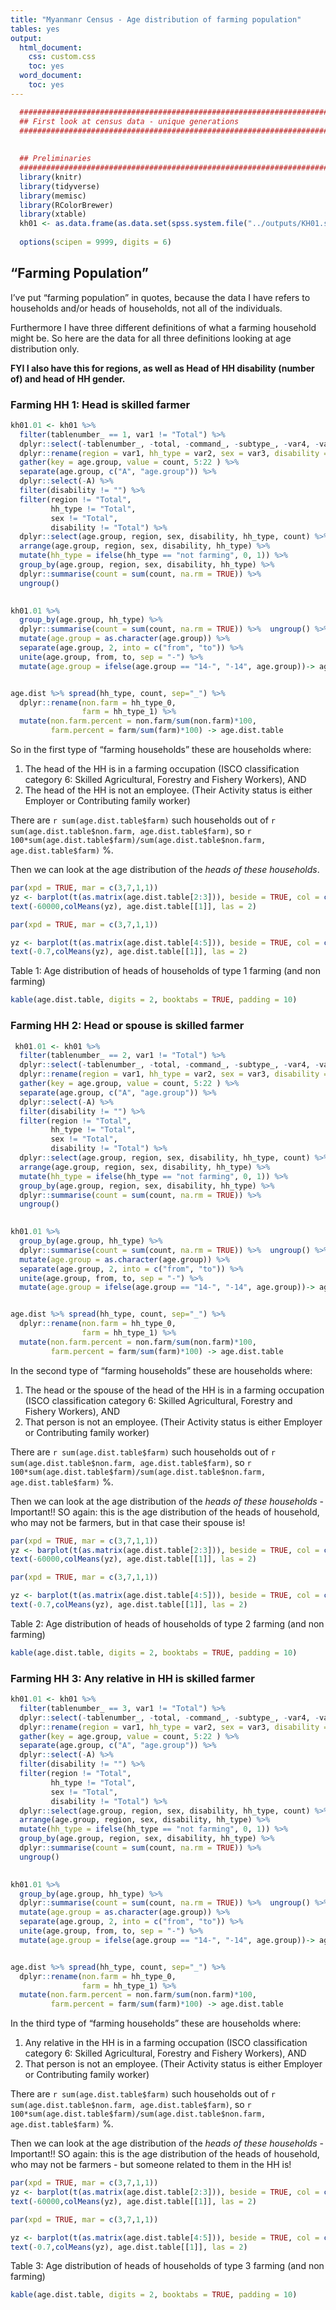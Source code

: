 ```yaml
---
title: "Myanmanr Census - Age distribution of farming population"
tables: yes
output:
  html_document:
    css: custom.css
    toc: yes
  word_document:
    toc: yes
---
```

    
```r
  ###############################################################################
  ## First look at census data - unique generations
  ###############################################################################
  
  
  ## Preliminaries
  ###############################################################################
  library(knitr)
  library(tidyverse)
  library(memisc)
  library(RColorBrewer)
  library(xtable)
  kh01 <- as.data.frame(as.data.set(spss.system.file("../outputs/KH01.sav")))
  
  options(scipen = 9999, digits = 6)
```
  

## "Farming Population"

I've put "farming population" in quotes, because the data I have refers to households and/or heads of households, not all of the individuals. 

Furthermore I have three different definitions of what a farming household might be. So here are the data for all three definitions looking at age distribution only.

**FYI I also have this for regions, as well as Head of HH disability (number of) and head of HH gender.**

### Farming HH 1: Head is skilled farmer

```r
kh01.01 <- kh01 %>%
  filter(tablenumber_ == 1, var1 != "Total") %>%
  dplyr::select(-tablenumber_, -total, -command_, -subtype_, -var4, -var6, -label_) %>%
  dplyr::rename(region = var1, hh_type = var2, sex = var3, disability = var5) %>% 
  gather(key = age.group, value = count, 5:22 ) %>% 
  separate(age.group, c("A", "age.group")) %>% 
  dplyr::select(-A) %>% 
  filter(disability != "") %>% 
  filter(region != "Total",
         hh_type != "Total",
         sex != "Total",
         disability != "Total") %>% 
  dplyr::select(age.group, region, sex, disability, hh_type, count) %>% 
  arrange(age.group, region, sex, disability, hh_type) %>% 
  mutate(hh_type = ifelse(hh_type == "not farming", 0, 1)) %>% 
  group_by(age.group, region, sex, disability, hh_type) %>% 
  dplyr::summarise(count = sum(count, na.rm = TRUE)) %>% 
  ungroup() 
  

kh01.01 %>% 
  group_by(age.group, hh_type) %>% 
  dplyr::summarise(count = sum(count, na.rm = TRUE)) %>%  ungroup() %>% 
  mutate(age.group = as.character(age.group)) %>% 
  separate(age.group, 2, into = c("from", "to")) %>% 
  unite(age.group, from, to, sep = "-") %>% 
  mutate(age.group = ifelse(age.group == "14-", "-14", age.group))-> age.dist


age.dist %>% spread(hh_type, count, sep="_") %>% 
  dplyr::rename(non.farm = hh_type_0, 
                farm = hh_type_1) %>% 
  mutate(non.farm.percent = non.farm/sum(non.farm)*100,
         farm.percent = farm/sum(farm)*100) -> age.dist.table
```
So in the first type of "farming households" these are households where:

 1. The head of the HH is in a farming occupation (ISCO classification category 6: Skilled Agricultural, Forestry and Fishery Workers), AND
 2. The head of the HH is not an employee. (Their Activity status is either Employer or Contributing family worker) 

There are `r sum(age.dist.table$farm)` such households out of `r sum(age.dist.table$non.farm, age.dist.table$farm)`, so `r 100*sum(age.dist.table$farm)/sum(age.dist.table$non.farm, age.dist.table$farm)` %.

Then we can look at the age distribution of the *heads of these households*.  

```r


par(xpd = TRUE, mar = c(3,7,1,1))
yz <- barplot(t(as.matrix(age.dist.table[2:3])), beside = TRUE, col = c("indianred2", "darkslategray2"), horiz = TRUE, legend.text = c("not farmers", "farmers"))
text(-60000,colMeans(yz), age.dist.table[[1]], las = 2)

```



```r
par(xpd = TRUE, mar = c(3,7,1,1))

yz <- barplot(t(as.matrix(age.dist.table[4:5])), beside = TRUE, col = c("indianred2", "darkslategray2"), horiz = TRUE, legend.text = c("not farmers", "farmers"))
text(-0.7,colMeans(yz), age.dist.table[[1]], las = 2)

```

Table 1: Age distribution of heads of households of type 1 farming (and non farming)
```r
kable(age.dist.table, digits = 2, booktabs = TRUE, padding = 10)
```


### Farming HH 2: Head or spouse is skilled farmer
```r
 kh01.01 <- kh01 %>%
  filter(tablenumber_ == 2, var1 != "Total") %>%
  dplyr::select(-tablenumber_, -total, -command_, -subtype_, -var4, -var6, -label_) %>%
  dplyr::rename(region = var1, hh_type = var2, sex = var3, disability = var5) %>% 
  gather(key = age.group, value = count, 5:22 ) %>% 
  separate(age.group, c("A", "age.group")) %>% 
  dplyr::select(-A) %>% 
  filter(disability != "") %>% 
  filter(region != "Total",
         hh_type != "Total",
         sex != "Total",
         disability != "Total") %>% 
  dplyr::select(age.group, region, sex, disability, hh_type, count) %>% 
  arrange(age.group, region, sex, disability, hh_type) %>% 
  mutate(hh_type = ifelse(hh_type == "not farming", 0, 1)) %>% 
  group_by(age.group, region, sex, disability, hh_type) %>% 
  dplyr::summarise(count = sum(count, na.rm = TRUE)) %>% 
  ungroup() 
  

kh01.01 %>% 
  group_by(age.group, hh_type) %>% 
  dplyr::summarise(count = sum(count, na.rm = TRUE)) %>%  ungroup() %>% 
  mutate(age.group = as.character(age.group)) %>% 
  separate(age.group, 2, into = c("from", "to")) %>% 
  unite(age.group, from, to, sep = "-") %>% 
  mutate(age.group = ifelse(age.group == "14-", "-14", age.group))-> age.dist


age.dist %>% spread(hh_type, count, sep="_") %>% 
  dplyr::rename(non.farm = hh_type_0, 
                farm = hh_type_1) %>% 
  mutate(non.farm.percent = non.farm/sum(non.farm)*100,
         farm.percent = farm/sum(farm)*100) -> age.dist.table

```
In the second  type of "farming households" these are households where:

 1. The head or the spouse of the head of the HH is in a farming occupation (ISCO classification category 6: Skilled Agricultural, Forestry and Fishery Workers), AND
 2. That person is not an employee. (Their Activity status is either Employer or Contributing family worker) 

There are `r sum(age.dist.table$farm)` such households out of `r sum(age.dist.table$non.farm, age.dist.table$farm)`, so `r 100*sum(age.dist.table$farm)/sum(age.dist.table$non.farm, age.dist.table$farm)` %.

Then we can look at the age distribution of the *heads of these households* - Important!! SO again: this is the age distribution of the heads of household, who may not be farmers, but in that case their spouse is!  

```r

par(xpd = TRUE, mar = c(3,7,1,1))
yz <- barplot(t(as.matrix(age.dist.table[2:3])), beside = TRUE, col = c("indianred2", "darkslategray2"), horiz = TRUE, legend.text = c("not farmers", "farmers"))
text(-60000,colMeans(yz), age.dist.table[[1]], las = 2)

```



```r
par(xpd = TRUE, mar = c(3,7,1,1))

yz <- barplot(t(as.matrix(age.dist.table[4:5])), beside = TRUE, col = c("indianred2", "darkslategray2"), horiz = TRUE, legend.text = c("not farmers", "farmers"))
text(-0.7,colMeans(yz), age.dist.table[[1]], las = 2)

```

Table 2: Age distribution of heads of households of type 2 farming (and non farming)
```r
kable(age.dist.table, digits = 2, booktabs = TRUE, padding = 10)
```

### Farming HH 3: Any relative in HH is skilled farmer
```r
kh01.01 <- kh01 %>%
  filter(tablenumber_ == 3, var1 != "Total") %>%
  dplyr::select(-tablenumber_, -total, -command_, -subtype_, -var4, -var6, -label_) %>%
  dplyr::rename(region = var1, hh_type = var2, sex = var3, disability = var5) %>% 
  gather(key = age.group, value = count, 5:22 ) %>% 
  separate(age.group, c("A", "age.group")) %>% 
  dplyr::select(-A) %>% 
  filter(disability != "") %>% 
  filter(region != "Total",
         hh_type != "Total",
         sex != "Total",
         disability != "Total") %>% 
  dplyr::select(age.group, region, sex, disability, hh_type, count) %>% 
  arrange(age.group, region, sex, disability, hh_type) %>% 
  mutate(hh_type = ifelse(hh_type == "not farming", 0, 1)) %>% 
  group_by(age.group, region, sex, disability, hh_type) %>% 
  dplyr::summarise(count = sum(count, na.rm = TRUE)) %>% 
  ungroup() 
  

kh01.01 %>% 
  group_by(age.group, hh_type) %>% 
  dplyr::summarise(count = sum(count, na.rm = TRUE)) %>%  ungroup() %>% 
  mutate(age.group = as.character(age.group)) %>% 
  separate(age.group, 2, into = c("from", "to")) %>% 
  unite(age.group, from, to, sep = "-") %>% 
  mutate(age.group = ifelse(age.group == "14-", "-14", age.group))-> age.dist


age.dist %>% spread(hh_type, count, sep="_") %>% 
  dplyr::rename(non.farm = hh_type_0, 
                farm = hh_type_1) %>% 
  mutate(non.farm.percent = non.farm/sum(non.farm)*100,
         farm.percent = farm/sum(farm)*100) -> age.dist.table
```
In the third type of "farming households" these are households where:

 1. Any relative in the HH is in a farming occupation (ISCO classification category 6: Skilled Agricultural, Forestry and Fishery Workers), AND
 2. That person is not an employee. (Their Activity status is either Employer or Contributing family worker) 
 
There are `r sum(age.dist.table$farm)` such households out of `r sum(age.dist.table$non.farm, age.dist.table$farm)`, so `r 100*sum(age.dist.table$farm)/sum(age.dist.table$non.farm, age.dist.table$farm)` %.
 
Then we can look at the age distribution of the *heads of these households* - Important!! SO again: this is the age distribution of the heads of household, who may not be farmers - but someone related to them in the HH is!  

```r

par(xpd = TRUE, mar = c(3,7,1,1))
yz <- barplot(t(as.matrix(age.dist.table[2:3])), beside = TRUE, col = c("indianred2", "darkslategray2"), horiz = TRUE, legend.text = c("not farmers", "farmers"))
text(-60000,colMeans(yz), age.dist.table[[1]], las = 2)

```



```r
par(xpd = TRUE, mar = c(3,7,1,1))

yz <- barplot(t(as.matrix(age.dist.table[4:5])), beside = TRUE, col = c("indianred2", "darkslategray2"), horiz = TRUE, legend.text = c("not farmers", "farmers"))
text(-0.7,colMeans(yz), age.dist.table[[1]], las = 2)

```

Table 3: Age distribution of heads of households of type 3 farming (and non farming)
```r
kable(age.dist.table, digits = 2, booktabs = TRUE, padding = 10)
```

